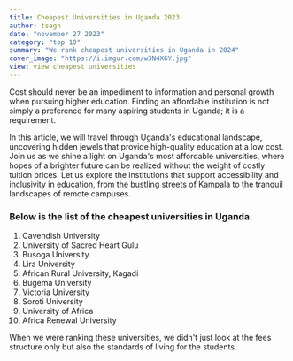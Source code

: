 ```yaml
---
title: Cheapest Universities in Uganda 2023
author: tsegn
date: "november 27 2023"
category: "top 10"
summary: "We rank cheapest universities in Uganda in 2024"
cover_image: "https://i.imgur.com/w3N4XGY.jpg"
view: view cheapest universities
---
```


Cost should never be an impediment to information and personal growth when pursuing higher education. Finding an affordable institution is not simply a preference for many aspiring students in Uganda; it is a requirement.

In this article, we will travel through Uganda's educational landscape, uncovering hidden jewels that provide high-quality education at a low cost. Join us as we shine a light on Uganda's most affordable universities, where hopes of a brighter future can be realized without the weight of costly tuition prices. Let us explore the institutions that support accessibility and inclusivity in education, from the bustling streets of Kampala to the tranquil landscapes of remote campuses.

<AdsComponent />

### Below is the list of the cheapest universities in Uganda.

1. Cavendish University
2. University of Sacred Heart Gulu
3. Busoga University
4. Lira University
5. African Rural University, Kagadi
6. Bugema University
7. Victoria University
8. Soroti University
9. University of Africa
10. Africa Renewal University

<AdsComponent />

When we were ranking these universities, we didn't just look at the fees structure only but also the standards of living for the students.
